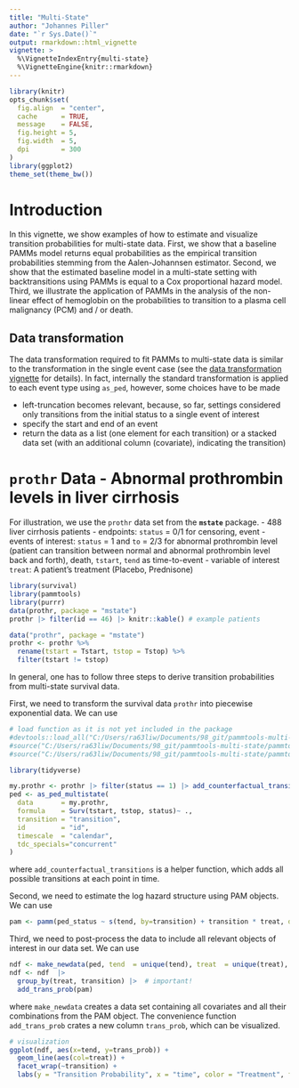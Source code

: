 ```yaml
---
title: "Multi-State"
author: "Johannes Piller"
date: "`r Sys.Date()`"
output: rmarkdown::html_vignette
vignette: >
  %\VignetteIndexEntry{multi-state}
  %\VignetteEngine{knitr::rmarkdown}
---
```


```r
library(knitr)
opts_chunk$set(
  fig.align  = "center",
  cache      = TRUE,
  message    = FALSE,
  fig.height = 5,
  fig.width  = 5,
  dpi        = 300
)
library(ggplot2)
theme_set(theme_bw())
```

# Introduction

In this vignette, we show examples of how to estimate and visualize transition probabilities for multi-state data. First, we show that a baseline PAMMs model returns equal probabilities as the empirical transition probabilities stemming from the Aalen-Johannsen estimator. Second, we show that the estimated baseline model in a multi-state setting with backtransitions using PAMMs is equal to a Cox proportional hazard model. Third, we illustrate the application of PAMMs in the analysis of the non-linear effect of hemoglobin on the probabilities to transition to a plasma cell malignancy (PCM) and / or death.

## Data transformation
The data transformation required to fit PAMMs to multi-state data is similar to the transformation in the single event case (see the [data transformation vignette](https://adibender.github.io/pammtools/articles/data-transformation.html) for details). In fact, internally the standard transformation is applied to each event type using `as_ped`, however, some choices have to be made

- left-truncation becomes relevant, because, so far, settings considered only transitions from the initial status to a single event of interest 
- specify the start and end of an event
- return the data as a list (one element for each transition) or a stacked data set (with an additional column (covariate), indicating the transition)

# `prothr` Data - Abnormal prothrombin levels in liver cirrhosis

For illustration, we use the `prothr` data set from the **`mstate`** package. 
- 488 liver cirrhosis patients
- endpoints: `status` = 0/1 for censoring, event
- events of interest: `status` = 1 and `to` = 2/3 for abnormal prothrombin level (patient can transition between normal and abnormal prothrombin level back and forth), death, `tstart`, `tend` as time-to-event
- variable of interest  `treat`: A patient's treatment (Placebo, Prednisone)

```r
library(survival)
library(pammtools)
library(purrr)
data(prothr, package = "mstate")
prothr |> filter(id == 46) |> knitr::kable() # example patients
```

```r
data("prothr", package = "mstate")
prothr <- prothr %>%
  rename(tstart = Tstart, tstop = Tstop) %>%
  filter(tstart != tstop)
```

In general, one has to follow three steps to derive transition probabilities from multi-state survival data.

First, we need to transform the survival data `prothr` into piecewise exponential data. We can use 
```r
# load function as it is not yet included in the package
#devtools::load_all("C:/Users/ra63liw/Documents/98_git/pammtools-multi-state/pammtools")
#source("C:/Users/ra63liw/Documents/98_git/pammtools-multi-state/pammtools/R/add-functions.R")
#source("C:/Users/ra63liw/Documents/98_git/pammtools-multi-state/pammtools/tmp/add_transition_probabilities.R")

library(tidyverse)
```
```r
my.prothr <- prothr |> filter(status == 1) |> add_counterfactual_transitions() # add possible transitions
ped <- as_ped_multistate(
  data       = my.prothr,
  formula    = Surv(tstart, tstop, status)~ .,
  transition = "transition",
  id         = "id",
  timescale  = "calendar",
  tdc_specials="concurrent"
)
```
where `add_counterfactual_transitions` is a helper function, which adds all possible transitions at each point in time.

Second, we need to estimate the log hazard structure using PAM objects. We can use
```r
pam <- pamm(ped_status ~ s(tend, by=transition) + transition * treat, data = ped)
```

Third, we need to post-process the data to include all relevant objects of interest in our data set. We can use 
```r
ndf <- make_newdata(ped, tend  = unique(tend), treat  = unique(treat), transition = unique(transition)) 
ndf <- ndf  |>
  group_by(treat, transition) |>  # important!
  add_trans_prob(pam)
```
where `make_newdata` creates a data set containing all covariates and all their combinations from the PAM object. The convenience function `add_trans_prob` crates a new column `trans_prob`, which can be visualized.

```r
# visualization
ggplot(ndf, aes(x=tend, y=trans_prob)) + 
  geom_line(aes(col=treat)) + 
  facet_wrap(~transition) +
  labs(y = "Transition Probability", x = "time", color = "Treatment", fill= "Treatment")
```

